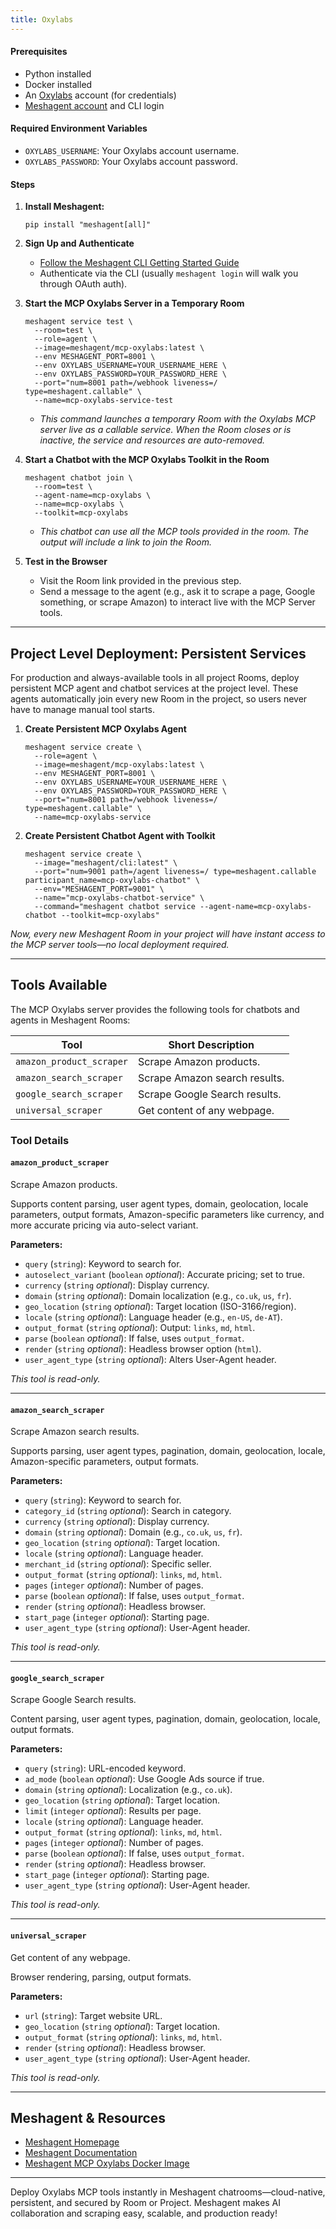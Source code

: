 ```yaml
---
title: Oxylabs
---
```



#### Prerequisites

- Python installed
- Docker installed
- An [Oxylabs](https://oxylabs.io/) account (for credentials)
- [Meshagent account](https://docs.meshagent.com/cli/getting_started) and CLI login

#### Required Environment Variables

- `OXYLABS_USERNAME`: Your Oxylabs account username.
- `OXYLABS_PASSWORD`: Your Oxylabs account password.

#### Steps

1. **Install Meshagent:**
   ```shell
   pip install "meshagent[all]"
   ```

2. **Sign Up and Authenticate**
   - [Follow the Meshagent CLI Getting Started Guide](https://docs.meshagent.com/cli/getting_started)
   - Authenticate via the CLI (usually `meshagent login` will walk you through OAuth auth).

3. **Start the MCP Oxylabs Server in a Temporary Room**
   ```shell
   meshagent service test \
     --room=test \
     --role=agent \
     --image=meshagent/mcp-oxylabs:latest \
     --env MESHAGENT_PORT=8001 \
     --env OXYLABS_USERNAME=YOUR_USERNAME_HERE \
     --env OXYLABS_PASSWORD=YOUR_PASSWORD_HERE \
     --port="num=8001 path=/webhook liveness=/ type=meshagent.callable" \
     --name=mcp-oxylabs-service-test
   ```
   - *This command launches a temporary Room with the Oxylabs MCP server live as a callable service. When the Room closes or is inactive, the service and resources are auto-removed.*

4. **Start a Chatbot with the MCP Oxylabs Toolkit in the Room**
   ```shell
   meshagent chatbot join \
     --room=test \
     --agent-name=mcp-oxylabs \
     --name=mcp-oxylabs \
     --toolkit=mcp-oxylabs
   ```
   - *This chatbot can use all the MCP tools provided in the room. The output will include a link to join the Room.*

5. **Test in the Browser**
   - Visit the Room link provided in the previous step.
   - Send a message to the agent (e.g., ask it to scrape a page, Google something, or scrape Amazon) to interact live with the MCP Server tools.

---

## Project Level Deployment: Persistent Services

For production and always-available tools in all project Rooms, deploy persistent MCP agent and chatbot services at the project level. These agents automatically join every new Room in the project, so users never have to manage manual tool starts.

1. **Create Persistent MCP Oxylabs Agent**
   ```shell
   meshagent service create \
     --role=agent \
     --image=meshagent/mcp-oxylabs:latest \
     --env MESHAGENT_PORT=8001 \
     --env OXYLABS_USERNAME=YOUR_USERNAME_HERE \
     --env OXYLABS_PASSWORD=YOUR_PASSWORD_HERE \
     --port="num=8001 path=/webhook liveness=/ type=meshagent.callable" \
     --name=mcp-oxylabs-service
   ```

2. **Create Persistent Chatbot Agent with Toolkit**
   ```shell
   meshagent service create \
     --image="meshagent/cli:latest" \
     --port="num=9001 path=/agent liveness=/ type=meshagent.callable participant_name=mcp-oxylabs-chatbot" \
     --env="MESHAGENT_PORT=9001" \
     --name="mcp-oxylabs-chatbot-service" \
     --command="meshagent chatbot service --agent-name=mcp-oxylabs-chatbot --toolkit=mcp-oxylabs"
   ```

*Now, every new Meshagent Room in your project will have instant access to the MCP server tools—no local deployment required.*

---

## Tools Available

The MCP Oxylabs server provides the following tools for chatbots and agents in Meshagent Rooms:

| Tool | Short Description |
|------|------------------|
| `amazon_product_scraper` | Scrape Amazon products. |
| `amazon_search_scraper`  | Scrape Amazon search results. |
| `google_search_scraper`  | Scrape Google Search results. |
| `universal_scraper`      | Get content of any webpage. |

### Tool Details

#### **`amazon_product_scraper`**
Scrape Amazon products.

Supports content parsing, user agent types, domain, geolocation, locale parameters, output formats, Amazon-specific parameters like currency, and more accurate pricing via auto-select variant.

**Parameters:**
- `query` (`string`): Keyword to search for.
- `autoselect_variant` (`boolean` *optional*): Accurate pricing; set to true.
- `currency` (`string` *optional*): Display currency.
- `domain` (`string` *optional*): Domain localization (e.g., `co.uk`, `us`, `fr`).
- `geo_location` (`string` *optional*): Target location (ISO-3166/region).
- `locale` (`string` *optional*): Language header (e.g., `en-US`, `de-AT`).
- `output_format` (`string` *optional*): Output: `links`, `md`, `html`.
- `parse` (`boolean` *optional*): If false, uses `output_format`.
- `render` (`string` *optional*): Headless browser option (`html`).
- `user_agent_type` (`string` *optional*): Alters User-Agent header.

*This tool is read-only.*

---

#### **`amazon_search_scraper`**
Scrape Amazon search results.

Supports parsing, user agent types, pagination, domain, geolocation, locale, Amazon-specific parameters, output formats.

**Parameters:**
- `query` (`string`): Keyword to search for.
- `category_id` (`string` *optional*): Search in category.
- `currency` (`string` *optional*): Display currency.
- `domain` (`string` *optional*): Domain (e.g., `co.uk`, `us`, `fr`).
- `geo_location` (`string` *optional*): Target location.
- `locale` (`string` *optional*): Language header.
- `merchant_id` (`string` *optional*): Specific seller.
- `output_format` (`string` *optional*): `links`, `md`, `html`.
- `pages` (`integer` *optional*): Number of pages.
- `parse` (`boolean` *optional*): If false, uses `output_format`.
- `render` (`string` *optional*): Headless browser.
- `start_page` (`integer` *optional*): Starting page.
- `user_agent_type` (`string` *optional*): User-Agent header.

*This tool is read-only.*

---

#### **`google_search_scraper`**
Scrape Google Search results.

Content parsing, user agent types, pagination, domain, geolocation, locale, output formats.

**Parameters:**
- `query` (`string`): URL-encoded keyword.
- `ad_mode` (`boolean` *optional*): Use Google Ads source if true.
- `domain` (`string` *optional*): Localization (e.g., `co.uk`).
- `geo_location` (`string` *optional*): Target location.
- `limit` (`integer` *optional*): Results per page.
- `locale` (`string` *optional*): Language header.
- `output_format` (`string` *optional*): `links`, `md`, `html`.
- `pages` (`integer` *optional*): Number of pages.
- `parse` (`boolean` *optional*): If false, uses `output_format`.
- `render` (`string` *optional*): Headless browser.
- `start_page` (`integer` *optional*): Starting page.
- `user_agent_type` (`string` *optional*): User-Agent header.

*This tool is read-only.*

---

#### **`universal_scraper`**
Get content of any webpage.

Browser rendering, parsing, output formats.

**Parameters:**
- `url` (`string`): Target website URL.
- `geo_location` (`string` *optional*): Target location.
- `output_format` (`string` *optional*): `links`, `md`, `html`.
- `render` (`string` *optional*): Headless browser.
- `user_agent_type` (`string` *optional*): User-Agent header.

*This tool is read-only.*

---

## Meshagent & Resources

- [Meshagent Homepage](https://www.meshagent.com/)
- [Meshagent Documentation](https://docs.meshagent.com)
- [Meshagent MCP Oxylabs Docker Image](https://hub.docker.com/r/meshagent/mcp-oxylabs)

---

Deploy Oxylabs MCP tools instantly in Meshagent chatrooms—cloud-native, persistent, and secured by Room or Project. Meshagent makes AI collaboration and scraping easy, scalable, and production ready!
